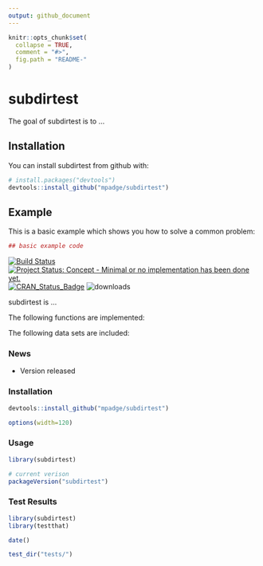 ```yaml
---
output: github_document
---
```


<!-- README.md is generated from README.Rmd. Please edit that file -->

```r
knitr::opts_chunk$set(
  collapse = TRUE,
  comment = "#>",
  fig.path = "README-"
)
```

# subdirtest

The goal of subdirtest is to ...

## Installation

You can install subdirtest from github with:

```r
# install.packages("devtools")
devtools::install_github("mpadge/subdirtest")
```

## Example

This is a basic example which shows you how to solve a common problem:

```r
## basic example code
```

[![Build Status](https://travis-ci.org/mpadge/subdirtest.svg)](https://travis-ci.org/mpadge/subdirtest) 
[![Project Status: Concept - Minimal or no implementation has been done yet.](http://www.repostatus.org/badges/0.1.0/concept.svg)](http://www.repostatus.org/#concept)
[![CRAN_Status_Badge](http://www.r-pkg.org/badges/version/subdirtest)](http://cran.r-project.org/web/packages/subdirtest) 
![downloads](http://cranlogs.r-pkg.org/badges/grand-total/subdirtest)

subdirtest is ...

The following functions are implemented:

The following data sets are included:

### News

- Version  released

### Installation

```r
devtools::install_github("mpadge/subdirtest")
```

```r
options(width=120)
```

### Usage

```r
library(subdirtest)

# current verison
packageVersion("subdirtest")

```

### Test Results

```r
library(subdirtest)
library(testthat)

date()

test_dir("tests/")
```

